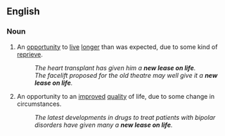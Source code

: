 ==English==

===Noun===
{{en-noun|new leases on life}}

# An [[opportunity]] to [[live]] [[longer]] than was expected, due to some kind of [[reprieve]].
#: ''The heart transplant has given him a '''new lease on life'''.''
#: ''The facelift proposed for the old theatre may well give it a '''new lease on life'''.''
# {{lb|en|figuratively}} An opportunity to an [[improved]] [[quality]] of life, due to some change in circumstances.
#: ''The latest developments in drugs to treat patients with bipolar disorders have given many a '''new lease on life'''.''
